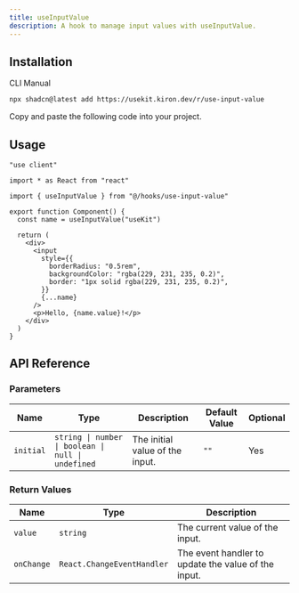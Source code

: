 ```yaml
---
title: useInputValue
description: A hook to manage input values with useInputValue.
---
```


<ComponentPreview name="use-input-value-demo" />

## Installation

<Tabs defaultValue="cli">

<TabsList>
  <TabsTrigger value="cli">CLI</TabsTrigger>
  <TabsTrigger value="manual">Manual</TabsTrigger>
</TabsList>

<TabsContent value="cli">

```bash
npx shadcn@latest add https://usekit.kiron.dev/r/use-input-value
```

</TabsContent>

<TabsContent value="manual">

<Steps>

<Step>Copy and paste the following code into your project.</Step>

<ComponentSource name="use-input-value" />

</Steps>

</TabsContent>

</Tabs>

## Usage

```tsx {5, 8}
"use client"

import * as React from "react"

import { useInputValue } from "@/hooks/use-input-value"

export function Component() {
  const name = useInputValue("useKit")

  return (
    <div>
      <input
        style={{
          borderRadius: "0.5rem",
          backgroundColor: "rgba(229, 231, 235, 0.2)",
          border: "1px solid rgba(229, 231, 235, 0.2)",
        }}
        {...name}
      />
      <p>Hello, {name.value}!</p>
    </div>
  )
}
```

## API Reference

### Parameters

| Name      | Type                                               | Description                     | Default Value | Optional |
| --------- | -------------------------------------------------- | ------------------------------- | ------------- | -------- |
| `initial` | `string \| number \| boolean \| null \| undefined` | The initial value of the input. | `""`          | Yes      |

### Return Values

| Name       | Type                       | Description                                         |
| ---------- | -------------------------- | --------------------------------------------------- |
| `value`    | `string`                   | The current value of the input.                     |
| `onChange` | `React.ChangeEventHandler` | The event handler to update the value of the input. |

